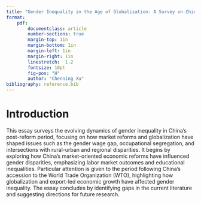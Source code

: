 ```yaml
---
title: "Gender Inequality in the Age of Globalization: A Survey on China’s Post-Reform Transition"
format: 
    pdf:
        documentclass: article 
        number-sections: true
        margin-top: 1in
        margin-bottom: 1in
        margin-left: 1in
        margin-right: 1in
        linestretch:  1.2
        fontsize: 10pt
        fig-pos: "H"
        author: "Chenning Xu"
bibliography: reference.bib
---
```


# Introduction
This essay surveys the evolving dynamics of gender inequality in China's post-reform period, focusing on how market reforms and globalization have shaped issues such as the gender wage gap, occupational segregation, and intersections with rural-urban and regional disparities. It begins by exploring how China's market-oriented economic reforms have influenced gender disparities, emphasizing labor market outcomes and educational inequalities. Particular attention is given to the period following China's accession to the World Trade Organization (WTO), highlighting how globalization and export-led economic growth have affected gender inequality. The essay concludes by identifying gaps in the current literature and suggesting directions for future research.

# 










# 